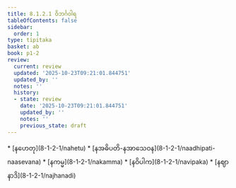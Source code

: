 ```yaml
---
title: 8.1.2.1 ဝိဘင်္ဂဝါရ
tableOfContents: false
sidebar:
  order: 1
type: tipitaka
basket: ab
book: p1-2
review:
  current: review
  updated: '2025-10-23T09:21:01.844751'
  updated_by: ''
  notes: ''
  history:
  - state: review
    date: '2025-10-23T09:21:01.844751'
    updated_by: ''
    notes: ''
    previous_state: draft
---
```



<ReviewStatus review={frontmatter.review} showDetails={true} />

<HypothesisAnnotation frontmatter={frontmatter} />

<DynamicBreadcrumb />



<TableOfContents book="p1-2" section="8.1.2.1">
* [နဟေတု](8-1-2-1/nahetu)
* [နအဓိပတိ-နအာသေဝန](8-1-2-1/naadhipati-naasevana)
* [နကမ္မ](8-1-2-1/nakamma)
* [နဝိပါက](8-1-2-1/navipaka)
* [နဈာနာဒိ](8-1-2-1/najhanadi)
</TableOfContents>